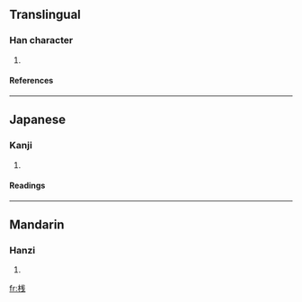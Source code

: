 {{see|棧}}

==Translingual==
===Han character===
{{Han char|rn=75|rad=木|as=06|sn=10|four=|canj=木戈手 (DIQ)}}
# {{defn|Han|sort=木06}}
====References====
{{Han ref|kx=0526.211|hdz=21192.061|uh=685F|ud=26719}}

----
==Japanese==
===Kanji===
{{ja-kanji|grade=c|rs=木06}}
# {{defn|Japanese}} 
====Readings====
{{ja-readings|on=[[さん]] (san), [[せん]] (sen)|kun=[[かけはし]] (kakehashi), [[たな]] (tana)}}

----
==Mandarin==
===Hanzi===
{{cmn-hanzi|pin=[[zhàn]] (zhan4)|wg=chan<sup>4</sup>}}
# {{defn|Mandarin}}

[[fr:桟]]